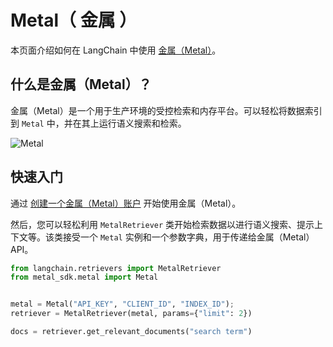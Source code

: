 # Metal（ 金属 ）

本页面介绍如何在 LangChain 中使用 [金属（Metal）](https://getmetal.io)。

## 什么是金属（Metal）？

金属（Metal）是一个用于生产环境的受控检索和内存平台。可以轻松将数据索引到 `Metal` 中，并在其上运行语义搜索和检索。

![Metal](/img/MetalDash.png)

## 快速入门

通过 [创建一个金属（Metal）账户](https://app.getmetal.io/signup) 开始使用金属（Metal）。

然后，您可以轻松利用 `MetalRetriever` 类开始检索数据以进行语义搜索、提示上下文等。该类接受一个 `Metal` 实例和一个参数字典，用于传递给金属（Metal）API。

```python
from langchain.retrievers import MetalRetriever
from metal_sdk.metal import Metal


metal = Metal("API_KEY", "CLIENT_ID", "INDEX_ID");
retriever = MetalRetriever(metal, params={"limit": 2})

docs = retriever.get_relevant_documents("search term")
```
